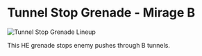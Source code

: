 # Tunnel Stop Grenade - Mirage B

![Tunnel Stop Grenade Lineup](https://via.placeholder.com/600x400/FFB800/000000?text=Tunnel+Stop+Nade)

This HE grenade stops enemy pushes through B tunnels.